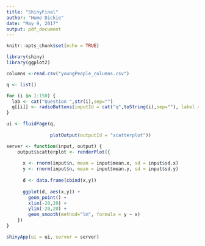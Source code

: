 ```yaml
---
title: "ShinyFinal"
author: "Hume Dickie"
date: "May 9, 2017"
output: pdf_document
---
```


```r
knitr::opts_chunk$set(echo = TRUE)
```

```r

library(shiny)
library(ggplot2)

columns <-read.csv("youngPeople_columns.csv")

q <- list()

for (i in 1:150) {
  lab <- cat("Question ",str(i),sep="")
  q[[i]] <- radioButtons(inputId = cat("q",toString(i),sep=""), label = , choices = c(1,2,3,4,5))
}

ui <- fluidPage(q,
                
                plotOutput(outputId = "scatterplot"))

server <- function(input, output) {
    output$scatterplot <- renderPlot({
      
      x <- rnorm(input$n, mean = input$mean.x, sd = input$sd.x)
      y <- rnorm(input$n, mean = input$mean.y, sd = input$sd.y)
      
      d <- data.frame(cbind(x,y))
      
      ggplot(d, aes(x,y)) +
        geom_point() +
        xlim(-20,20) + 
        ylim(-20,20) +
        geom_smooth(method="lm", formula = y ~ x)
    })
}

shinyApp(ui = ui, server = server)
```